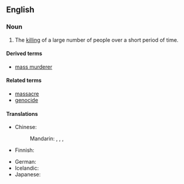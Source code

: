 ==English==
{{wikipedia}}

===Noun===
{{en-noun|sg=[[mass]] [[murder]]}}

# The [[killing]] of a large number of people over a short period of time.

====Derived terms====
* [[mass murderer]]

====Related terms====
* [[massacre]]
* [[genocide]]

====Translations====
{{trans-top|successive killing of many people}}
* Chinese:
*: Mandarin: {{t|zh|大規模屠殺|sc=Hani}}, {{t|zh|大规模屠杀|tr=dàguīmó túshā|sc=Hani}}, {{t|zh|大屠殺|sc=Hani}}, {{t|zh|大屠杀|tr=dàtúshā|sc=Hani}}
* Finnish: {{t+|fi|joukkomurha}}
{{trans-mid}}
* German: {{t-|de|Massenmord|m}}
* Icelandic: {{t-|is|fjöldamorð|n}}
* Japanese: {{t|ja|大量虐殺|tr=tairyō-gyakusatsu|sc=Jpan}}
{{trans-bottom}}